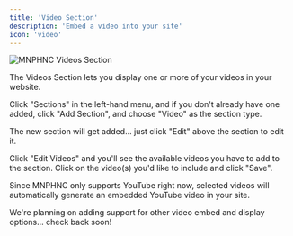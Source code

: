 ```yaml
---
title: 'Video Section'
description: 'Embed a video into your site'
icon: 'video'
---
```


<img
  className="block"
  src="/images/section-video.png"
  alt="MNPHNC Videos Section"
/>

The Videos Section lets you display one or more of your videos in your website.

Click "Sections" in the left-hand menu, and if you don't already have one added, click "Add Section", and choose "Video" as the section type.

The new section will get added... just click "Edit" above the section to edit it.

Click "Edit Videos" and you'll see the available videos you have to add to the section. Click on the video(s) you'd like to include and click "Save".

<Note>Since MNPHNC only supports YouTube right now, selected videos will automatically generate an embedded YouTube video in your site.</Note>

<Note>We're planning on adding support for other video embed and display options... check back soon!</Note>